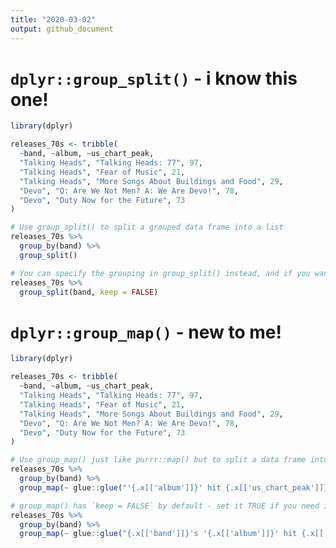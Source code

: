 ```yaml
---
title: "2020-03-02"
output: github_document
---
```


# `dplyr::group_split()` - i know this one! 

```r
library(dplyr)

releases_70s <- tribble(
  ~band, ~album, ~us_chart_peak,
  "Talking Heads", "Talking Heads: 77", 97,
  "Talking Heads", "Fear of Music", 21,
  "Talking Heads", "More Songs About Buildings and Food", 29,
  "Devo", "Q: Are We Not Men? A: We Are Devo!", 78,
  "Devo", "Duty Now for the Future", 73
)

# Use group_split() to split a grouped data frame into a list
releases_70s %>%
  group_by(band) %>%
  group_split()

# You can specify the grouping in group_split() instead, and if you want to drop the grouping variables, set keep = FALSE
releases_70s %>%
  group_split(band, keep = FALSE)
```

# `dplyr::group_map()` - new to me! 

```r
library(dplyr)

releases_70s <- tribble(
  ~band, ~album, ~us_chart_peak,
  "Talking Heads", "Talking Heads: 77", 97,
  "Talking Heads", "Fear of Music", 21,
  "Talking Heads", "More Songs About Buildings and Food", 29,
  "Devo", "Q: Are We Not Men? A: We Are Devo!", 78,
  "Devo", "Duty Now for the Future", 73
)

# Use group_map() just like purrr::map() but to split a data frame into a list by groups, and apply a function to that list! Bonus: no loading purrr required!
releases_70s %>%
  group_by(band) %>%
  group_map(~ glue::glue("'{.x[['album']]}' hit {.x[['us_chart_peak']]} in the US charts!"))

# group_map() has `keep = FALSE` by default - set it TRUE if you need it!
releases_70s %>%
  group_by(band) %>%
  group_map(~ glue::glue("{.x[['band']]}'s '{.x[['album']]}' hit {.x[['us_chart_peak']]} in the US charts!"), keep = TRUE)
```
